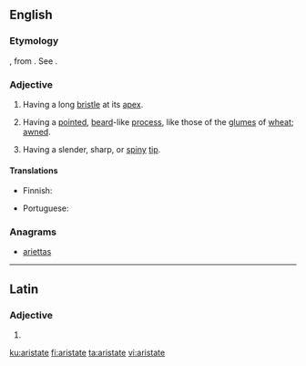 ==English==

===Etymology===
{{etyl|la|en}} {{lena}} {{term|aristatus}}, from {{term|arista}}. See {{term|arista}}.

===Adjective===
{{en-adj|-}}

# {{context|botany|of leaves|lang=en}} Having a long [[bristle]] at its [[apex]].
# {{context|botany|lang=en}} Having a [[pointed]], [[beard]]-like [[process]], like those of the [[glume]]s of [[wheat]]; [[awned]].
#: {{rfquotek|Gray}}
# {{context|zoology|lang=en}} Having a slender, sharp, or [[spiny]] [[tip]].

====Translations====
{{trans-top|having a long bristle at its apex}}
* Finnish: {{t+|fi|puikea}}
{{trans-mid}}
* Portuguese: {{t|pt|aristado}}
{{trans-bottom}}

===Anagrams===
* [[ariettas#English|ariettas]]

----

==Latin==

===Adjective===
{{la-adj-form|aristāte}}

# {{inflection of|aristātus||voc|m|s|lang=la}}

[[ku:aristate]]
[[fi:aristate]]
[[ta:aristate]]
[[vi:aristate]]
